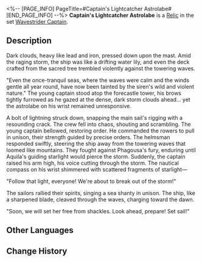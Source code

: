 <%-- [PAGE_INFO]
PageTitle=#Captain's Lightcatcher Astrolabe#
[END_PAGE_INFO] --%>
{{Relic Infobox
|id        = 61262
|image     = Item Captain's Lightcatcher Astrolabe.png{{subst:void|<!--$UPLOAD:<<SpriteOutput/RelicFigures/IconRelic_126_2.png>-<Item Captain's Lightcatcher Astrolabe.png>-<Relic Icons>>-->}}
|set       = Wavestrider Captain
|piece     = Hand
|mentions  = 
}}
{{Description|A nautical compass that captures the guidance of starlight. Even when adrift in the boundless darkness of the sea, the stars will always point the way forward.}}
'''Captain's Lightcatcher Astrolabe''' is a [[Relic]] in the set [[Wavestrider Captain]].

==Description==
Dark clouds, heavy like lead and iron, pressed down upon the mast. Amid the raging storm, the ship was like a drifting water lily, and even the deck crafted from the sacred tree trembled violently against the towering waves.

"Even the once-tranquil seas, where the waves were calm and the winds gentle all year round, have now been tainted by the siren's wild and violent nature." The young captain stood atop the forecastle tower, his brows tightly furrowed as he gazed at the dense, dark storm clouds ahead... yet the astrolabe on his wrist remained unresponsive.

A bolt of lightning struck down, snapping the main sail's rigging with a resounding crack. The crew fell into chaos, shouting and scrambling. The young captain bellowed, restoring order. He commanded the rowers to pull in unison, their strength guided by precise orders. The helmsman responded swiftly, steering the ship away from the towering waves that loomed like mountains. They fought against Phagousa's fury, enduring until Aquila's guiding starlight would pierce the storm. Suddenly, the captain raised his arm high, his voice cutting through the storm. The nautical compass on his wrist shimmered with scattered fragments of starlight&mdash;

"Follow that light, everyone! We're about to break out of the storm!"

The sailors rallied their spirits, singing a sea shanty in unison. The ship, like a sharpened blade, cleaved through the waves, charging toward the dawn.

"Soon, we will set her free from shackles. Look ahead, prepare! Set sail!"

==Other Languages==
{{Other Languages
|en   = Captain's Lightcatcher Astrolabe
|zhs  = 船长的捕光星盘
|zht  = 船長的捕光星盤
|ja   = {{Rubi|船長|せんちょう}}の{{Rubi|集光|しゅうこう}}アストロラーベ
|ko   = 선장의 별빛 포획 아스트롤라베
|es   = Astrolabio captaluz del capitán
|fr   = Astrolabe attrape-lumière du capitaine
|ru   = Звёздная астролябия капитана
|th   = Captain's Lightcatcher Astrolabe
|vi   = Tinh Bàn Bắt Sáng Của Thuyền Trưởng
|de   = Sternhöhenmesser des Kapitäns
|id   = Captain's Lightcatcher Astrolabe
|pt   = Astrolábio Apanhador de Luz do Capitão
}}

==Change History==
{{Change History|3.3}}